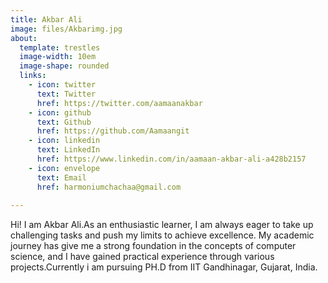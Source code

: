 ```yaml
---
title: Akbar Ali
image: files/Akbarimg.jpg
about:
  template: trestles
  image-width: 10em
  image-shape: rounded
  links:
    - icon: twitter
      text: Twitter
      href: https://twitter.com/aamaanakbar
    - icon: github
      text: Github
      href: https://github.com/Aamaangit
    - icon: linkedin
      text: LinkedIn
      href: https://www.linkedin.com/in/aamaan-akbar-ali-a428b2157 
    - icon: envelope
      text: Email
      href: harmoniumchachaa@gmail.com  
        
---
```



Hi! I am Akbar Ali.As an enthusiastic learner, I am always eager to take up challenging tasks and push my limits to achieve excellence. My academic journey has give me a strong foundation in the concepts of computer science, and I have gained practical experience through various projects.Currently i am pursuing PH.D from IIT Gandhinagar, Gujarat, India.





